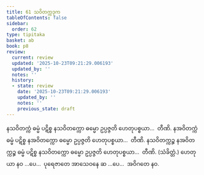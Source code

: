 ```yaml
---
title: 61 သဝိတက္ကဒုက
tableOfContents: false
sidebar:
  order: 62
type: tipitaka
basket: ab
book: p8
review:
  current: review
  updated: '2025-10-23T09:21:29.006193'
  updated_by: ''
  notes: ''
  history:
  - state: review
    date: '2025-10-23T09:21:29.006193'
    updated_by: ''
    notes: ''
    previous_state: draft
---
```



<ReviewStatus review={frontmatter.review} showDetails={true} />

<HypothesisAnnotation frontmatter={frontmatter} />

<DynamicBreadcrumb />

<Division number="80" book="p8" e="ch" v="40" p="100">

<Paragraph number="258" book="p8">
နသဝိတက္ကံ ဓမ္မံ ပဋိစ္စ နသဝိတက္ကော ဓမ္မော ဥပ္ပဇ္ဇတိ ဟေတုပစ္စယာ…  တီဏိ.
</Paragraph>

<Paragraph number="259" book="p8">
နအဝိတက္ကံ ဓမ္မံ ပဋိစ္စ နအဝိတက္ကော ဓမ္မော ဥပ္ပဇ္ဇတိ ဟေတုပစ္စယာ…  တီဏိ.
</Paragraph>

<Paragraph number="260" book="p8">
နသဝိတက္ကဉ္စ နအဝိတက္ကဉ္စ ဓမ္မံ ပဋိစ္စ နသဝိတက္ကော ဓမ္မော ဥပ္ပဇ္ဇတိ ဟေတုပစ္စယာ…  တီဏိ. (သံခိတ္တံ.)
</Paragraph>

<Paragraph number="261" book="p8">
ဟေတုယာ နဝ …ပေ…  ပုရေဇာတေ အာသေဝနေ ဆ …ပေ…  အဝိဂတေ နဝ.
</Paragraph>
</Division>